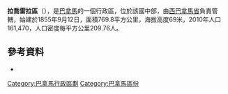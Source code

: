 {{Coord|8|52|49|N|79|47|0|W|display=title}}

'''拉喬雷拉區'''（{{lang-es|Distrito de La Chorrera}}），是[[巴拿馬|巴拿馬]]的一個行政區，位於該國中部，由[[西巴拿馬省|西巴拿馬省]]負責管轄，始建於1855年9月12日，面積769.8平方公里，海拔高度69米，2010年人口161,470，人口密度每平方公里209.76人。

==參考資料==
*{{cite web|url=http://www.statoids.com/ypa.html|title=Districts of Panama|publisher=Statoids|accessdate=April 12, 2009|archive-date=2011-09-29|archive-url=https://web.archive.org/web/20110929221316/http://www.statoids.com/ypa.html|dead-url=no}}

{{巴拿馬區份}}

{{Panamá Oeste Province}}

[[Category:巴拿馬行政區劃|Category:巴拿馬行政區劃]]
[[Category:巴拿馬區份|Category:巴拿馬區份]]


{{Panama-geo-stub}}